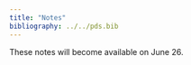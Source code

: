 ```yaml
---
title: "Notes"
bibliography: ../../pds.bib
---
```


::: {.callout-note}
These notes will become available on June 26.
:::
